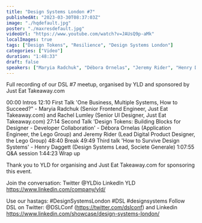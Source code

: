 ```yaml
---
title: "Design Systems London #7"
publishedAt: "2023-03-30T08:37:03Z"
image: "./hqdefault.jpg"
poster: "./maxresdefault.jpg"
videoUrl: "https://www.youtube.com/watch?v=JAUsQ9p-aMk"
localImages: true
tags: ["Design Tokens", "Resilience", "Design Systems London"]
categories: ["Video"]
duration: "1:48:33"
draft: false
speakers: ["Maryia Radchuk", "Débora Ornelas", "Jeremy Rider", "Henry Daggett"]
---
```


Full recording of our DSL #7 meetup, organised by YLD and sponsored by Just Eat Takeaway.com

00:00 Intros
12:10 First Talk
'One Business, Multiple Systems, How to Succeed?" - Maryia Radchuk (Senior Frontend Engineer, Just Eat Takeaway.com) and Rachel Lumley (Senior UI Designer, Just Eat Takeaway.com)
27:14 Second Talk
'Design Tokens: Building Blocks for Designer - Developer Collaboration' - Débora Ornelas (Application Engineer, the Lego Group) and Jeremy Rider (Lead Digital Product Designer, the Lego Group)
48:40 Break
49:49 Third talk
'How to Survive Design Systems' - Henry Daggett (Design Systems Lead, Societe Generale)
1:07:55 Q&A session
1:44:23 Wrap up

Thank you to YLD for organising and Just Eat Takeaway.com for sponsoring this event.

Join the conversation:
Twitter @YLDio
LinkedIn YLD https://www.linkedin.com/company/yld/

Use our hastags: #DesignSystemsLondon #DSL #designsystems
Follow DSL on Twitter:
@DSLConf (https://twitter.com/dslconf)
and Linkedin https://www.linkedin.com/showcase/design-systems-london/

